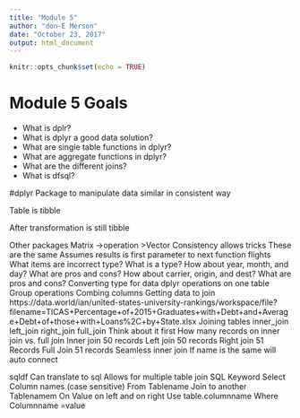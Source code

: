 ```yaml
---
title: "Module 5"
author: "don-E Merson"
date: "October 23, 2017"
output: html_document
---
```


```r
knitr::opts_chunk$set(echo = TRUE)
```

# Module 5 Goals
- What is dplr?
- What is dplyr a good data solution?
- What are single table functions in dplyr?
- What are aggregate functions in dplyr?
- What are the different joins?
- What is dfsql?

#dplyr
Package to manipulate data similar in consistent way

Table is tibble

After transformation is still tibble

Other packages
Matrix ->operation >Vector
Consistency allows tricks
These are the same
Assumes results is first parameter to next function
flights
What items are incorrect type?
What is a type?
How about year, month, and day?
What are pros and cons?
How about carrier, origin, and dest?
What are pros and cons?
Converting type for data
dplyr operations on one table
Group operations
Combing columns
Getting data to join
https://data.world/ian/united-states-university-rankings/workspace/file?filename=TICAS+Percentage+of+2015+Graduates+with+Debt+and+Average+Debt+of+those+with+Loans%2C+by+State.xlsx
Joining tables
inner_join
left_join
right_join
full_join
Think about it first
How many records on inner join vs. full join
Inner join
50 records
Left join
50 records
Right join
51 Records
Full Join 
51 records
Seamless inner join
If name is the same will auto connect

sqldf
Can translate to sql 
Allows for multiple table join
SQL Keyword
Select
Column names (case sensitive)
From
Tablename
Join to another Tablenamem
On
Value on left and on right
Use table.columnname
Where
Columnname =value

